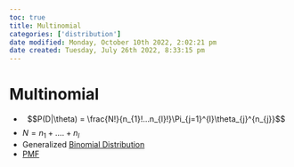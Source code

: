 ```yaml
---
toc: true
title: Multinomial
categories: ['distribution']
date modified: Monday, October 10th 2022, 2:02:21 pm
date created: Tuesday, July 26th 2022, 8:33:15 pm
---
```


# Multinomial
- $$P(D|\theta) = \frac{N!}{n_{1}!…n_{l}!}\Pi_{j=1}^{l}\theta_{j}^{n_{j}}$$
- $N = n_{1}+ ….+ n_{l}$
- Generalized [Binomial Distribution](Binomial%20Distribution.qmd)
- [PMF](PMF.qmd)



